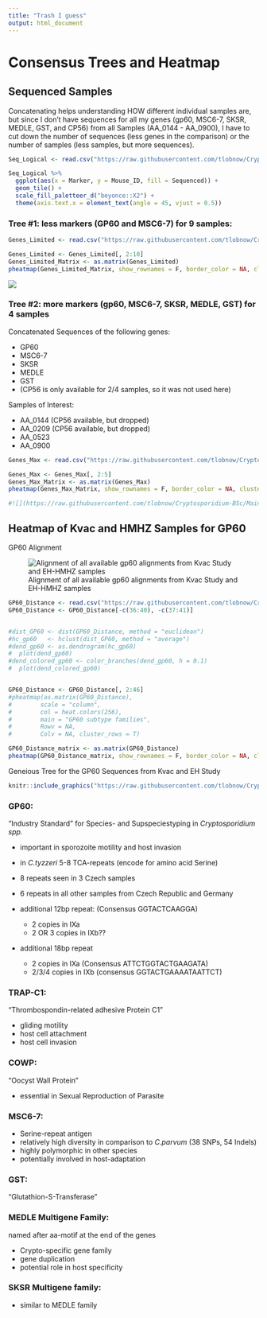 ```yaml
---
title: "Trash I guess"
output: html_document
---
```



# Consensus Trees and Heatmap

## Sequenced Samples

Concatenating helps understanding HOW different individual samples are, but since I don't have sequences for all my genes (gp60, MSC6-7, SKSR, MEDLE, GST, and CP56) from all Samples (AA_0144 - AA_0900), I have to cut down the number of sequences (less genes in the comparison) or the number of samples (less samples, but more sequences).

``` r
Seq_Logical <- read.csv("https://raw.githubusercontent.com/tlobnow/Cryptosporidium-BSc/Main-Branch/Analysis/HMHZ_Seq_Logical.csv") %>% mutate(GP60 = TRUE) %>% select(c(1, 6:12)) %>% pivot_longer(cols = c(2:8), names_to = "Marker", values_to = "Sequenced")

Seq_Logical %>%
  ggplot(aes(x = Marker, y = Mouse_ID, fill = Sequenced)) +
  geom_tile() +
  scale_fill_paletteer_d("beyonce::X2") +
  theme(axis.text.x = element_text(angle = 45, vjust = 0.5))

```


### Tree #1: less markers (GP60 and MSC6-7) for 9 samples:
``` r

Genes_Limited <- read.csv("https://raw.githubusercontent.com/tlobnow/Cryptosporidium-BSc/Main-Branch/Analysis/GP60_Prot_Tree_Limited.csv")

Genes_Limited <- Genes_Limited[, 2:10]
Genes_Limited_Matrix <- as.matrix(Genes_Limited)
pheatmap(Genes_Limited_Matrix, show_rownames = F, border_color = NA, cluster_rows = T, main = "Heatmap of HMHZ Genes GP60 and MSC6-7", cluster_cols = T)

```

![](https://raw.githubusercontent.com/tlobnow/Cryptosporidium-BSc/Main-Branch/Analysis/GP60_Limited_Genes.png)


### Tree #2: more markers (gp60, MSC6-7, SKSR, MEDLE, GST) for 4 samples

Concatenated Sequences of the following genes:

- GP60
- MSC6-7
- SKSR
- MEDLE
- GST
- (CP56 is only available for 2/4 samples, so it was not used here)

Samples of Interest:

- AA_0144 (CP56 available, but dropped)
- AA_0209 (CP56 available, but dropped)
- AA_0523
- AA_0900

``` r
Genes_Max <- read.csv("https://raw.githubusercontent.com/tlobnow/Cryptosporidium-BSc/Main-Branch/Analysis/GP60_Prot_Tree_Max.csv")

Genes_Max <- Genes_Max[, 2:5]
Genes_Max_Matrix <- as.matrix(Genes_Max)
pheatmap(Genes_Max_Matrix, show_rownames = F, border_color = NA, cluster_rows = T, main = "Heatmap of HMHZ Genes GP60 and MSC6-7", cluster_cols = T)

#![](https://raw.githubusercontent.com/tlobnow/Cryptosporidium-BSc/Main-Branch/Analysis/GP60_Max_Genes.png)


```

## Heatmap of Kvac and HMHZ Samples for GP60

GP60 Alignment

![Alignment of all available gp60 alignments from Kvac Study and EH-HMHZ samples](https://raw.githubusercontent.com/tlobnow/Cryptosporidium-BSc/Main-Branch/Analysis/GP60_Alignment.png)




```r
GP60_Distance <- read.csv("https://raw.githubusercontent.com/tlobnow/Cryptosporidium-BSc/Main-Branch/Analysis/GP60_Prot_Tree.csv")
GP60_Distance <- GP60_Distance[-c(36:40), -c(37:41)]


#dist_GP60 <- dist(GP60_Distance, method = "euclidean")
#hc_gp60   <- hclust(dist_GP60, method = "average")
#dend_gp60 <- as.dendrogram(hc_gp60)
#  plot(dend_gp60)
#dend_colored_gp60 <- color_branches(dend_gp60, h = 0.1)
#  plot(dend_colored_gp60)


GP60_Distance <- GP60_Distance[, 2:46]
#pheatmap(as.matrix(GP60_Distance), 
#        scale = "column", 
#        col = heat.colors(256), 
#        main = "GP60 subtype families",
#        Rowv = NA,
#        Colv = NA, cluster_rows = T)

GP60_Distance_matrix <- as.matrix(GP60_Distance)
pheatmap(GP60_Distance_matrix, show_rownames = F, border_color = NA, cluster_rows = T, main = "GP60 Heatmap of HMHZ Samples based on Protein Sequences")

```

Geneious Tree for the GP60 Sequences from Kvac and EH Study

``` r

knitr::include_graphics("https://raw.githubusercontent.com/tlobnow/Cryptosporidium-BSc/Main-Branch/Analysis/Protein_Tree_GP60.png")

```



### GP60:
"Industry Standard" for Species- and Supspeciestyping in _Cryptosporidium spp._ 

- important in sporozoite motility and host invasion
- in _C.tyzzeri_ 5-8 TCA-repeats (encode for amino acid Serine)
- 8 repeats seen in 3 Czech samples
- 6 repeats in all other samples from Czech Republic and Germany

- additional 12bp repeat: (Consensus GGTACTCAAGGA)
  - 2 copies in IXa
  - 2 OR 3 copies in IXb??
  
- additional 18bp repeat
  - 2 copies in IXa (Consensus ATTCTGGTACTGAAGATA)
  - 2/3/4 copies in IXb (consensus GGTACTGAAAATAATTCT)


### TRAP-C1:
"Thrombospondin-related adhesive Protein C1"

- gliding motility
- host cell attachment
- host cell invasion


### COWP:
"Oocyst Wall Protein"

- essential in Sexual Reproduction of Parasite

### MSC6-7:

- Serine-repeat antigen
- relatively high diversity in comparison to _C.parvum_ (38 SNPs, 54 Indels)
- highly polymorphic in other species
- potentially involved in host-adaptation


### GST:
"Glutathion-S-Transferase"

### MEDLE Multigene Family:
named after aa-motif at the end of the genes

- Crypto-specific gene family
- gene duplication
- potential role in host specificity

### SKSR Multigene family:

- similar to MEDLE family